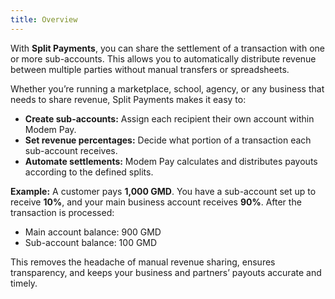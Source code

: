 ```yaml
---
title: Overview
---
```


With **Split Payments**, you can share the settlement of a transaction with one or more sub-accounts. This allows you to automatically distribute revenue between multiple parties without manual transfers or spreadsheets.

Whether you’re running a marketplace, school, agency, or any business that needs to share revenue, Split Payments makes it easy to:

* **Create sub-accounts:** Assign each recipient their own account within Modem Pay.
* **Set revenue percentages:** Decide what portion of a transaction each sub-account receives.
* **Automate settlements:** Modem Pay calculates and distributes payouts according to the defined splits.

**Example:**
A customer pays **1,000 GMD**. You have a sub-account set up to receive **10%**, and your main business account receives **90%**. After the transaction is processed:

* Main account balance: 900 GMD
* Sub-account balance: 100 GMD

This removes the headache of manual revenue sharing, ensures transparency, and keeps your business and partners’ payouts accurate and timely.


